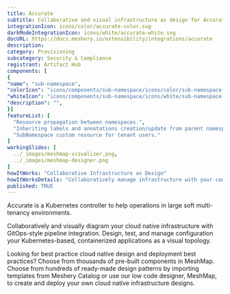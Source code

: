 ```yaml
---
title: Accurate
subtitle: Collaborative and visual infrastructure as design for Accurate
integrationIcon: icons/color/accurate-color.svg
darkModeIntegrationIcon: icons/white/accurate-white.svg
docURL: https://docs.meshery.io/extensibility/integrations/accurate
description: 
category: Provisioning
subcategory: Security & Compliance
registrant: Artifact Hub
components: [
{
"name": "sub-namespace",
"colorIcon": "icons/components/sub-namespace/icons/color/sub-namespace-color.svg",
"whiteIcon": "icons/components/sub-namespace/icons/white/sub-namespace-white.svg",
"description": "",
}]
featureList: [
  "Resource propagation between namespaces.",
  "Inheriting labels and annotations creation/update from parent namespaces.",
  "SubNamespace custom resource for tenant users."
]
workingSlides: [
  ../_images/meshmap-visualizer.png,
  ../_images/meshmap-designer.png
]
howItWorks: "Collaborative Infrastructure as Design"
howItWorksDetails: "Collaboratively manage infrastructure with your coworkers synchronously sharing the same designs."
published: TRUE
---
```

<p>
Accurate is a Kubernetes controller to help operations in large soft multi-tenancy environments.
</p>
<p>
    Collaboratively and visually diagram your cloud native infrastructure with GitOps-style pipeline integration. Design, test, and manage configuration your Kubernetes-based, containerized applications as a visual topology.
</p>
<p>
    Looking for best practice cloud native design and deployment best practices? Choose from thousands of pre-built components in MeshMap. Choose from hundreds of ready-made design patterns by importing templates from Meshery Catalog or use our low code designer, MeshMap, to create and deploy your own cloud native infrastructure designs.
</p>
